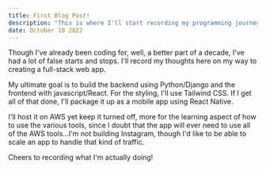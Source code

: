 ```yaml
---
title: First Blog Post!
description: "This is where I'll start recording my programming journey."
date: October 18 2022
---
```


Though I've already been coding for, well, a better part of a decade, I've had a lot of false starts and stops. I'll record my thoughts here on my way to creating a full-stack web app.

My ultimate goal is to build the backend using Python/Django and the frontend with javascript/React. For the styling, I'll use Tailwind CSS. If I get all of that done, I'll package it up as a mobile app using React Native. 

I'll host it on AWS yet keep it turned off, more for the learning aspect of how to use the various tools, since I doubt that the app will ever need to use all of the AWS tools...I'm not building Instagram, though I'd like to be able to scale an app to handle that kind of traffic.

Cheers to recording what I'm actually doing!
